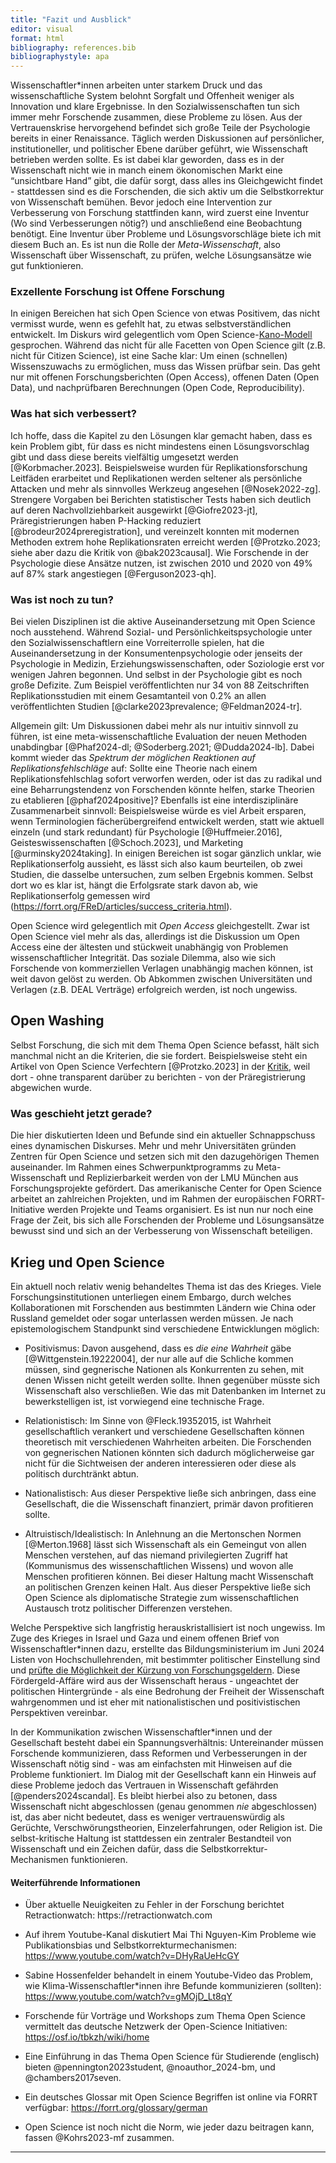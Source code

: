 ```yaml
---
title: "Fazit und Ausblick"
editor: visual
format: html
bibliography: references.bib
bibliographystyle: apa
---
```


Wissenschaftler\*innen arbeiten unter starkem Druck und das wissenschaftliche System belohnt Sorgfalt und Offenheit weniger als Innovation und klare Ergebnisse. In den Sozialwissenschaften tun sich immer mehr Forschende zusammen, diese Probleme zu lösen. Aus der Vertrauenskrise hervorgehend befindet sich große Teile der Psychologie bereits in einer Renaissance. Täglich werden Diskussionen auf persönlicher, institutioneller, und politischer Ebene darüber geführt, wie Wissenschaft betrieben werden sollte. Es ist dabei klar geworden, dass es in der Wissenschaft nicht wie in manch einem ökonomischen Markt eine "unsichtbare Hand" gibt, die dafür sorgt, dass alles ins Gleichgewicht findet - stattdessen sind es die Forschenden, die sich aktiv um die Selbstkorrektur von Wissenschaft bemühen. Bevor jedoch eine Intervention zur Verbesserung von Forschung stattfinden kann, wird zuerst eine Inventur (Wo sind Verbesserungen nötig?) und anschließend eine Beobachtung benötigt. Eine Inventur über Probleme und Lösungsvorschläge biete ich mit diesem Buch an. Es ist nun die Rolle der *Meta-Wissenschaft*, also Wissenschaft über Wissenschaft, zu prüfen, welche Lösungsansätze wie gut funktionieren.

### Exzellente Forschung ist Offene Forschung

In einigen Bereichen hat sich Open Science von etwas Positivem, das nicht vermisst wurde, wenn es gefehlt hat, zu etwas selbstverständlichen entwickelt. Im Diskurs wird gelegentlich vom Open Science-[Kano-Modell](https://de.wikipedia.org/wiki/Kano-Modell) gesprochen. Während das nicht für alle Facetten von Open Science gilt (z.B. nicht für Citizen Science), ist eine Sache klar: Um einen (schnellen) Wissenszuwachs zu ermöglichen, muss das Wissen prüfbar sein. Das geht nur mit offenen Forschungsberichten (Open Access), offenen Daten (Open Data), und nachprüfbaren Berechnungen (Open Code, Reproducibility).

### Was hat sich verbessert?

Ich hoffe, dass die Kapitel zu den Lösungen klar gemacht haben, dass es kein Problem gibt, für dass es nicht mindestens einen Lösungsvorschlag gibt und dass diese bereits vielfältig umgesetzt werden [@Korbmacher.2023]. Beispielsweise wurden für Replikationsforschung Leitfäden erarbeitet und Replikationen werden seltener als persönliche Attacken und mehr als sinnvolles Werkzeug angesehen [@Nosek2022-zg]. Strengere Vorgaben bei Berichten statistischer Tests haben sich deutlich auf deren Nachvollziehbarkeit ausgewirkt [@Giofre2023-jt], Präregistrierungen haben P-Hacking reduziert [@brodeur2024preregistration], und vereinzelt konnten mit modernen Methoden extrem hohe Replikationsraten erreicht werden [@Protzko.2023; siehe aber dazu die Kritik von @bak2023causal]. Wie Forschende in der Psychologie diese Ansätze nutzen, ist zwischen 2010 und 2020 von 49% auf 87% stark angestiegen [@Ferguson2023-qh].

### Was ist noch zu tun?

Bei vielen Disziplinen ist die aktive Auseinandersetzung mit Open Science noch ausstehend. Während Sozial- und Persönlichkeitspsychologie unter den Sozialwissenschaftlern eine Vorreiterrolle spielen, hat die Auseinandersetzung in der Konsumentenpsychologie oder jenseits der Psychologie in Medizin, Erziehungswissenschaften, oder Soziologie erst vor wenigen Jahren begonnen. Und selbst in der Psychologie gibt es noch große Defizite. Zum Beispiel veröffentlichten nur 34 von 88 Zeitschriften Replikationsstudien mit einem Gesamtanteil von 0.2% an allen veröffentlichten Studien [@clarke2023prevalence; @Feldman2024-tr].

Allgemein gilt: Um Diskussionen dabei mehr als nur intuitiv sinnvoll zu führen, ist eine meta-wissenschaftliche Evaluation der neuen Methoden unabdingbar [@Phaf2024-dl; @Soderberg.2021; @Dudda2024-lb]. Dabei kommt wieder das *Spektrum der möglichen Reaktionen auf Replikationsfehlschläge* auf: Sollte eine Theorie nach einem Replikationsfehlschlag sofort verworfen werden, oder ist das zu radikal und eine Beharrungstendenz von Forschenden könnte helfen, starke Theorien zu etablieren [@phaf2024positive]? Ebenfalls ist eine interdisziplinäre Zusammenarbeit sinnvoll: Beispielsweise würde es viel Arbeit ersparen, wenn Terminologien fächerübergreifend entwickelt werden, statt wie aktuell einzeln (und stark redundant) für Psychologie [@Huffmeier.2016], Geisteswissenschaften [@Schoch.2023], und Marketing [@urminsky2024taking]. In einigen Bereichen ist sogar gänzlich unklar, wie Replikationserfolg aussieht, es lässt sich also kaum beurteilen, ob zwei Studien, die dasselbe untersuchen, zum selben Ergebnis kommen. Selbst dort wo es klar ist, hängt die Erfolgsrate stark davon ab, wie Replikationserfolg gemessen wird (<https://forrt.org/FReD/articles/success_criteria.html>).

Open Science wird gelegentlich mit *Open Access* gleichgestellt. Zwar ist Open Science viel mehr als das, allerdings ist die Diskussion um Open Access eine der ältesten und stückweit unabhängig von Problemen wissenschaftlicher Integrität. Das soziale Dilemma, also wie sich Forschende von kommerziellen Verlagen unabhängig machen können, ist weit davon gelöst zu werden. Ob Abkommen zwischen Universitäten und Verlagen (z.B. DEAL Verträge) erfolgreich werden, ist noch ungewiss.

::: callout-warning
## Open Washing

Selbst Forschung, die sich mit dem Thema Open Science befasst, hält sich manchmal nicht an die Kriterien, die sie fordert. Beispielsweise steht ein Artikel von Open Science Verfechtern [@Protzko.2023] in der [Kritik](https://statmodeling.stat.columbia.edu/2023/11/21/of-course-its-preregistered-just-give-me-a-sec/), weil dort - ohne transparent darüber zu berichten - von der Präregistrierung abgewichen wurde.
:::

### Was geschieht jetzt gerade?

Die hier diskutierten Ideen und Befunde sind ein aktueller Schnappschuss eines dynamischen Diskurses. Mehr und mehr Universitäten gründen Zentren für Open Science und setzen sich mit den dazugehörigen Themen auseinander. Im Rahmen eines Schwerpunktprogramms zu Meta-Wissenschaft und Replizierbarkeit werden von der LMU München aus Forschungsprojekte gefördert. Das amerikanische Center for Open Science arbeitet an zahlreichen Projekten, und im Rahmen der europäischen FORRT-Initiative werden Projekte und Teams organisiert. Es ist nun nur noch eine Frage der Zeit, bis sich alle Forschenden der Probleme und Lösungsansätze bewusst sind und sich an der Verbesserung von Wissenschaft beteiligen.

::: callout-tip
## Krieg und Open Science

Ein aktuell noch relativ wenig behandeltes Thema ist das des Krieges. Viele Forschungsinstitutionen unterliegen einem Embargo, durch welches Kollaborationen mit Forschenden aus bestimmten Ländern wie China oder Russland gemeldet oder sogar unterlassen werden müssen. Je nach epistemologischem Standpunkt sind verschiedene Entwicklungen möglich:

-   Positivismus: Davon ausgehend, dass es *die eine Wahrheit* gäbe [@Wittgenstein.19222004], der nur alle auf die Schliche kommen müssen, sind gegnerische Nationen als Konkurrenten zu sehen, mit denen Wissen nicht geteilt werden sollte. Ihnen gegenüber müsste sich Wissenschaft also verschließen. Wie das mit Datenbanken im Internet zu bewerkstelligen ist, ist vorwiegend eine technische Frage.

-   Relationistisch: Im Sinne von @Fleck.19352015, ist Wahrheit gesellschaftlich verankert und verschiedene Gesellschaften können theoretisch mit verschiedenen Wahrheiten arbeiten. Die Forschenden von gegnerischen Nationen könnten sich dadurch möglicherweise gar nicht für die Sichtweisen der anderen interessieren oder diese als politisch durchtränkt abtun.

-   Nationalistisch: Aus dieser Perspektive ließe sich anbringen, dass eine Gesellschaft, die die Wissenschaft finanziert, primär davon profitieren sollte.

-   Altruistisch/Idealistisch: In Anlehnung an die Mertonschen Normen [@Merton.1968] lässt sich Wissenschaft als ein Gemeingut von allen Menschen verstehen, auf das niemand privilegierten Zugriff hat (Kommunismus des wissenschaftlichen Wissens) und wovon alle Menschen profitieren können. Bei dieser Haltung macht Wissenschaft an politischen Grenzen keinen Halt. Aus dieser Perspektive ließe sich Open Science als diplomatische Strategie zum wissenschaftlichen Austausch trotz politischer Differenzen verstehen.

Welche Perspektive sich langfristig herauskristallisiert ist noch ungewiss. Im Zuge des Krieges in Israel und Gaza und einem offenen Brief von Wissenschaftler\*innen dazu, erstellte das Bildungsministerium im Juni 2024 Listen von Hochschullehrenden, mit bestimmter politischer Einstellung sind und [prüfte die Möglichkeit der Kürzung von Forschungsgeldern](https://www.tagesschau.de/investigativ/panorama/bmbf-stark-watzinger-foerdergelder-100.html). Diese Fördergeld-Affäre wird aus der Wissenschaft heraus - ungeachtet der politischen Hintergründe - als eine Bedrohung der Freiheit der Wissenschaft wahrgenommen und ist eher mit nationalistischen und positivistischen Perspektiven vereinbar.
:::

In der Kommunikation zwischen Wissenschaftler\*innen und der Gesellschaft besteht dabei ein Spannungsverhältnis: Untereinander müssen Forschende kommunizieren, dass Reformen und Verbesserungen in der Wissenschaft nötig sind - was am einfachsten mit Hinweisen auf die Probleme funktioniert. Im Dialog mit der Gesellschaft kann ein Hinweis auf diese Probleme jedoch das Vertrauen in Wissenschaft gefährden [@penders2024scandal]. Es bleibt hierbei also zu betonen, dass Wissenschaft nicht abgeschlossen (genau genommen *nie* abgeschlossen) ist, das aber nicht bedeutet, dass es weniger vertrauenswürdig als Gerüchte, Verschwörungstheorien, Einzelerfahrungen, oder Religion ist. Die selbst-kritische Haltung ist stattdessen ein zentraler Bestandteil von Wissenschaft und ein Zeichen dafür, dass die Selbstkorrektur-Mechanismen funktionieren.

#### Weiterführende Informationen

-   Über aktuelle Neuigkeiten zu Fehler in der Forschung berichtet Retractionwatch: https://retractionwatch.com

-   Auf ihrem Youtube-Kanal diskutiert Mai Thi Nguyen-Kim Probleme wie Publikationsbias und Selbstkorrekturmechanismen: <https://www.youtube.com/watch?v=DHyRaUeHcGY>

-   Sabine Hossenfelder behandelt in einem Youtube-Video das Problem, wie Klima-Wissenschaftler\*innen ihre Befunde kommunizieren (sollten): <https://www.youtube.com/watch?v=gMOjD_Lt8qY>

-   Forschende für Vorträge und Workshops zum Thema Open Science vermittelt das deutsche Netzwerk der Open-Science Initiativen: [https://osf.io/tbkzh/wiki/home](https://osf.io/tbkzh/wiki/home/)

-   Eine Einführung in das Thema Open Science für Studierende (englisch) bieten @pennington2023student, @noauthor_2024-bm, und @chambers2017seven.

-   Ein deutsches Glossar mit Open Science Begriffen ist online via FORRT verfügbar: <https://forrt.org/glossary/german>

-   Open Science ist noch nicht die Norm, wie jeder dazu beitragen kann, fassen @Kohrs2023-mf zusammen.

------------------------------------------------------------------------
